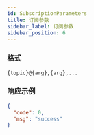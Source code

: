 ```yaml
---
id: SubscriptionParameters
title: 订阅参数
sidebar_label: 订阅参数
sidebar_position: 6
---
```


### 格式

`{topic}@{arg},{arg},...`

### 响应示例

```json title="响应"
{
  "code": 0,
  "msg": "success"
}
```